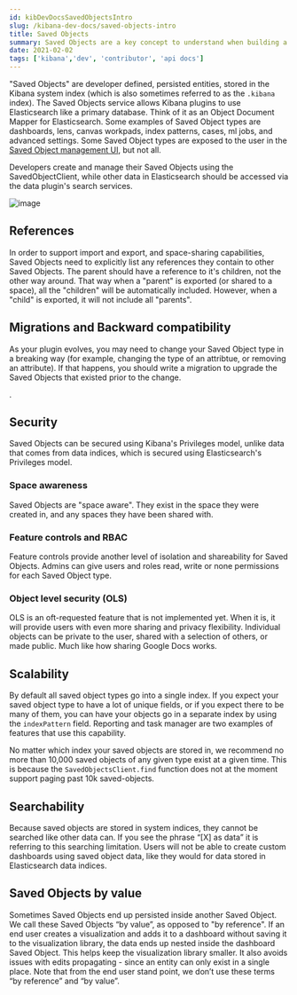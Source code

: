```yaml
---
id: kibDevDocsSavedObjectsIntro
slug: /kibana-dev-docs/saved-objects-intro
title: Saved Objects
summary: Saved Objects are a key concept to understand when building a Kibana plugin.
date: 2021-02-02
tags: ['kibana','dev', 'contributor', 'api docs']
---
```


"Saved Objects" are developer defined, persisted entities, stored in the Kibana system index (which is also sometimes referred to as the `.kibana` index).
The Saved Objects service allows Kibana plugins to use Elasticsearch like a primary database. Think of it as an Object Document Mapper for Elasticsearch.
 Some examples of Saved Object types are dashboards, lens, canvas workpads, index patterns, cases, ml jobs, and advanced settings. Some Saved Object types are 
 exposed to the user in the [Saved Object management UI](https://www.elastic.co/guide/en/kibana/current/managing-saved-objects.html), but not all.

Developers create and manage their Saved Objects using the SavedObjectClient, while other data in Elasticsearch should be accessed via the data plugin's search
services.

![image](../assets/saved_object_vs_data_indices.png)


<DocLink id="kibDevTutorialSavedObject" text="Tutorial: Register a new Saved Object type"/>

## References

In order to support import and export, and space-sharing capabilities, Saved Objects need to explicitly list any references they contain to other Saved Objects.
The parent should have a reference to it's children, not the other way around. That way when a "parent" is exported (or shared to a space),
 all the "children" will be automatically included. However, when a "child" is exported, it will not include all "parents".

<DocLink id="kibDevTutorialSavedObject" section="references" text="Learn how to define Saved Object references"/>

## Migrations and Backward compatibility

As your plugin evolves, you may need to change your Saved Object type in a breaking way (for example, changing the type of an attribtue, or removing
an attribute). If that happens, you should write a migration to upgrade the Saved Objects that existed prior to the change.

<DocLink id="kibDevTutorialSavedObject" section="migrations" text="How to write a migration"/>.

## Security

Saved Objects can be secured using Kibana's Privileges model, unlike data that comes from data indices, which is secured using Elasticsearch's Privileges model.

### Space awareness

Saved Objects are "space aware". They exist in the space they were created in, and any spaces they have been shared with.

### Feature controls and RBAC

Feature controls provide another level of isolation and shareability for Saved Objects. Admins can give users and roles read, write or none permissions for each Saved Object type.

### Object level security (OLS) 

OLS is an oft-requested feature that is not implemented yet. When it is, it will provide users with even more sharing and privacy flexibility. Individual
objects can be private to the user, shared with a selection of others, or made public. Much like how sharing Google Docs works.
 
## Scalability

By default all saved object types go into a single index. If you expect your saved object type to have a lot of unique fields, or if you expect there
to be many of them, you can have your objects go in a separate index by using the `indexPattern` field. Reporting and task manager are two 
examples of features that use this capability.

No matter which index your saved objects are stored in, we recommend no more than 10,000 saved
objects of any given type exist at a given time. This is because the `SavedObjectsClient.find` function does not at the moment
support paging past 10k saved-objects.

## Searchability

Because saved objects are stored in system indices, they cannot be searched like other data can. If you see the phrase “[X] as data” it is 
referring to this searching limitation. Users will not be able to create custom dashboards using saved object data, like they would for data stored
in Elasticsearch data indices.

## Saved Objects by value

Sometimes Saved Objects end up persisted inside another Saved Object. We call these Saved Objects “by value”, as opposed to "by
 reference". If an end user creates a visualization and adds it to a dashboard without saving it to the visualization 
 library, the data ends up nested inside the dashboard Saved Object. This helps keep the visualization library smaller. It also avoids
 issues with edits propagating - since an entity can only exist in a single place.
  Note that from the end user stand point, we don’t use these terms “by reference” and “by value”.

